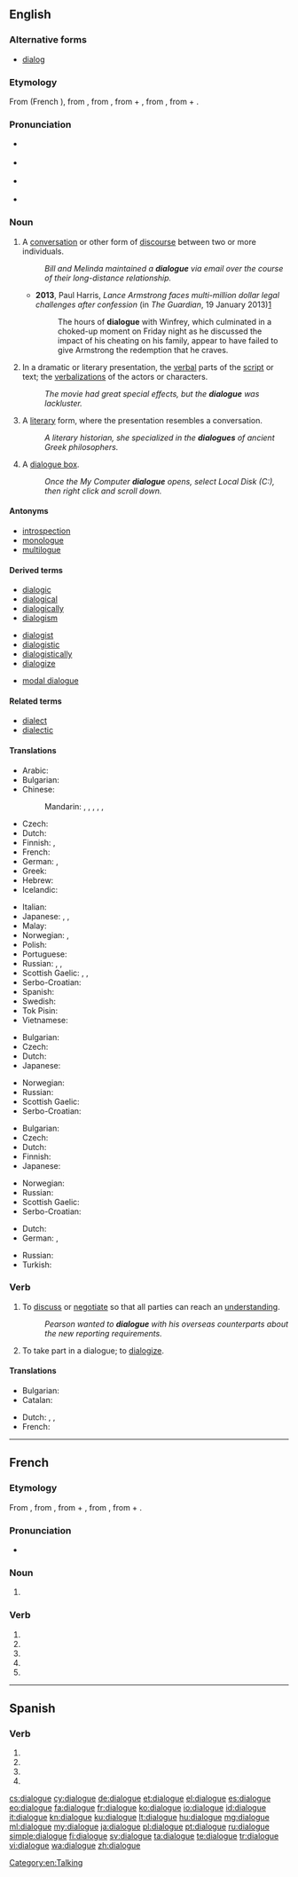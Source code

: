 ==English==

===Alternative forms===
* {{sense|US and computing}} [[dialog]]

===Etymology===
From {{etyl|fro|en}} {{term|dialoge|lang=fro}} (French {{term|dialogue|lang=fr}}), from {{etyl|LL.|fr}} {{term|dialogus|lang=la}}, from {{etyl|grc|en}} {{term|διάλογος||conversation, discourse|tr=dialogos|lang=grc}}, from {{term|διά||through, inter|tr=dia|lang=grc}} + {{term|λόγος||speech, oration, discourse|tr=logos|lang=grc}}, from {{term|διαλέγομαι||to converse|tr=dialegomai|lang=grc}}, from {{term|διά|lang=grc}} + {{term|λέγειν||to speak|tr=legein|lang=grc}}.

===Pronunciation===
* {{a|RP}} {{IPA|/ˈdaɪəlɒɡ/}}
* {{a|US}} {{IPA|/ˈdaɪəlɔɡ/}}
* {{a|US|cot-caught|Canada}} {{IPA|/ˈdaɪəlɑɡ/}}
* {{audio|En-us-dialogue.ogg|audio (US)}}

===Noun===
{{en-noun}}

# A [[conversation]] or other form of [[discourse]] between two or more individuals.
#: ''Bill and Melinda maintained a '''dialogue''' via email over the course of their long-distance relationship.''
#* '''2013''', Paul Harris, ''Lance Armstrong faces multi-million dollar legal challenges after confession'' (in ''The Guardian'', 19 January 2013)[http://www.guardian.co.uk/sport/2013/jan/19/lance-armstrong-legal-challenges-confession]
#*: The hours of '''dialogue''' with Winfrey, which culminated in a choked-up moment on Friday night as he discussed the impact of his cheating on his family, appear to have failed to give Armstrong the redemption that he craves.
# In a dramatic or literary presentation, the [[verbal]] parts of the [[script]] or text; the [[verbalization]]s of the actors or characters.
#: ''The movie had great special effects, but the '''dialogue''' was lackluster.''
# A [[literary]] form, where the presentation resembles a conversation.
#: ''A literary historian, she specialized in the '''dialogues''' of ancient Greek philosophers.''
# {{context|computing|lang=en}} A [[dialogue box]].
#: ''Once the My Computer '''dialogue''' opens, select Local Disk (C:), then right click and scroll down.''

====Antonyms====
* [[introspection]]
* [[monologue]]
* [[multilogue]]

====Derived terms====
{{der-top| conversation or other form of discourse between two or more individuals}}
* [[dialogic]]
* [[dialogical]]
* [[dialogically]]
* [[dialogism]]
{{der-mid}}
* [[dialogist]]
* [[dialogistic]]
* [[dialogistically]]
* [[dialogize]]
{{der-bottom}}

{{der-top|computing: dialogue box}}
* [[modal dialogue]]
{{der-mid}}
{{der-bottom}}

====Related terms====
* [[dialect]]
* [[dialectic]]

====Translations====
{{trans-top|conversation or other discourse between individuals}}
* Arabic: {{t+|ar|حوار|m|tr=Hiwaar}}
* Bulgarian: {{t+|bg|разговор|m}}
* Chinese:
*: Mandarin: {{t-|cmn|對話|sc=Hani}}, {{t-|cmn|对话|tr=duìhuà|sc=Hani}}, {{t-|cmn|會話|sc=Hani}}, {{t-|cmn|会话|tr=huìhuà|sc=Hani}}, {{t|cmn|對白|sc=Hani}}, {{t|cmn|对白|tr=duìbái|sc=Hani}}
* Czech: {{t-|cs|dialog|m}}
* Dutch: {{t+|nl|dialoog|m}}
* Finnish: {{t+|fi|dialogi}}, {{t+|fi|vuoropuhelu}}
* French: {{t+|fr|dialogue|m}}
* German: {{t+|de|Dialog|m}}, {{t+|de|Gespräch|n}}
* Greek: {{t|el|διάλογος|tr=dialogos|sc=Grek}}
* Hebrew: {{qualifier|between two parties}} {{t|he|דו-שיח|m|tr=du-syakh|sc=Hebr}}
* Icelandic: {{t+|is|samtal|n}}
{{trans-mid}}
* Italian: {{t+|it|dialogo|m}}
* Japanese: {{qualifier|conversation}} {{t+|ja|対話|tr=taiwa}}, {{qualifier|discussion}} {{t+|ja|討論|tr=tōron}}, {{t+|ja|会話|tr=kaiwa}}
* Malay: {{t-|ms|dialog}}
* Norwegian: {{t-|no|dialog|m}}, {{t+|no|samtale|m}}
* Polish: {{t+|pl|dialog|m}}
* Portuguese: {{t+|pt|diálogo}}
* Russian: {{t+|ru|диалог|m|tr=dialóg}}, {{t+|ru|разговор|m|tr=razgovór}}, {{t+|ru|беседа|f|tr=beséda}}
* Scottish Gaelic: {{t-|gd|còmhradh|m}}, {{t-|gd|seanchas|m}}, {{t-|gd|agallamh|m}}
* Serbo-Croatian: {{t-|sh|dijàlog|m}}
* Spanish: {{t+|es|diálogo|m}}
* Swedish: {{t+|sv|dialog}}
* Tok Pisin: {{t-|tpi|toktok}}
* Vietnamese: {{t-|vi|cuộc đối thoại}}
{{trans-bottom}}

{{trans-top|verbal part of a literary or dramatic work}}
* Bulgarian: {{t+|bg|диалог|m}}
* Czech: {{t-|cs|dialog|m}}
* Dutch: {{t+|nl|dialoog|m}}
* Japanese: {{t+|ja|対話|tr=taiwa}}
{{trans-mid}}
* Norwegian: {{t-|no|dialog|m}}
* Russian: {{t+|ru|диалог|m}}
* Scottish Gaelic: {{t-|gd|còmhradh|m}}
* Serbo-Croatian: {{t-|sh|dijàlog|m}}
{{trans-bottom}}

{{trans-top|literary form resembling a conversation}}
* Bulgarian: {{t+|bg|диалог|m}}
* Czech: {{t-|cs|dialog|m}}
* Dutch: {{t+|nl|dialoog|m}}
* Finnish: {{t+|fi|dialogi}}
* Japanese: {{t-|ja|対話形式|tr=taiwa-keishiki}}
{{trans-mid}}
* Norwegian: {{t-|no|dialog|m}}
* Russian: {{t+|ru|диалог|m}}
* Scottish Gaelic: {{t-|gd|còmhradh|m}}
* Serbo-Croatian: {{t-|sh|dijàlog|m}}
{{trans-bottom}}

{{trans-top|computing: dialogue box}}
* Dutch: {{t-|nl|dialoogvenster|n}}
* German: {{t+|de|Dialogfenster|n}}, {{t+|de|Dialog|m}}
{{trans-mid}}
* Russian: {{t+|ru|диалог|m}}
* Turkish: {{t-|tr|sorgu kutusu}}
{{trans-bottom}}

===Verb===
{{en-verb|dialogu|ing}}

# {{context|informal|business|lang=en}} To [[discuss]] or [[negotiate]] so that all parties can reach an [[understand]]ing.
#: ''Pearson wanted to '''dialogue''' with his overseas counterparts about the new reporting requirements.''
# {{context|obsolete|lang=en}} To take part in a dialogue; to [[dialogize]].
#: {{rfquotek|Shakespeare}}

====Translations====
{{trans-top|discuss}}
* Bulgarian: {{t+|bg|разговарям}}
* Catalan: {{t+|ca|dialogar}}
{{trans-mid}}
* Dutch: {{t-|nl|dialogeren}}, {{t+|nl|discussiëren}}, {{t+|nl|kortsluiten}}
* French: {{t+|fr|dialoguer}}
{{trans-bottom}}

[[Category:en:Talking]]

----

==French==

===Etymology===
From {{etyl|LL.|fr}} {{term|dialogus|lang=la}}, from {{etyl|grc|fr}} {{term|διάλογος||conversation, discourse|tr=dialogos|lang=grc}}, from {{term|διά||through, inter|tr=dia|lang=grc}} + {{term|λόγος||speech, oration, discourse|tr=logos|lang=grc}}, from {{term|διαλέγομαι||to converse|tr=dialegomai|lang=grc}}, from {{term|διά|lang=grc}} + {{term|λέγειν||to speak|tr=legein|lang=grc}}.

===Pronunciation===
* {{audio|Fr-dialogue.ogg|Audio}}

===Noun===
{{fr-noun|m}}

# {{l/en|dialogue}}

===Verb===
{{fr-verb-form}}

# {{conjugation of|dialoguer||1|s|pres|ind|lang=fr}}
# {{conjugation of|dialoguer||3|s|pres|ind|lang=fr}}
# {{conjugation of|dialoguer||1|s|pres|sub|lang=fr}}
# {{conjugation of|dialoguer||3|s|pres|sub|lang=fr}}
# {{conjugation of|dialoguer||2|s|imp|lang=fr}}

----

==Spanish==

===Verb===
{{es-verb-form|dialogar}}

# {{es-verb form of|ending=ar|mood=imperative|pers=2|formal=yes|number=singular|[[dialogar]]}}
# {{es-verb form of|ending=ar|mood=subjunctive|tense=present|pers=1|number=singular|[[dialogar]]}}
# {{es-verb form of|ending=ar|mood=subjunctive|tense=present|pers=2|formal=yes|number=singular|[[dialogar]]}}
# {{es-verb form of|ending=ar|mood=subjunctive|tense=present|pers=3|number=singular|[[dialogar]]}}

[[cs:dialogue]]
[[cy:dialogue]]
[[de:dialogue]]
[[et:dialogue]]
[[el:dialogue]]
[[es:dialogue]]
[[eo:dialogue]]
[[fa:dialogue]]
[[fr:dialogue]]
[[ko:dialogue]]
[[io:dialogue]]
[[id:dialogue]]
[[it:dialogue]]
[[kn:dialogue]]
[[ku:dialogue]]
[[lt:dialogue]]
[[hu:dialogue]]
[[mg:dialogue]]
[[ml:dialogue]]
[[my:dialogue]]
[[ja:dialogue]]
[[pl:dialogue]]
[[pt:dialogue]]
[[ru:dialogue]]
[[simple:dialogue]]
[[fi:dialogue]]
[[sv:dialogue]]
[[ta:dialogue]]
[[te:dialogue]]
[[tr:dialogue]]
[[vi:dialogue]]
[[wa:dialogue]]
[[zh:dialogue]]